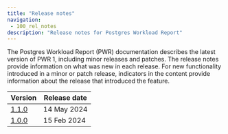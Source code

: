 ```yaml
---
title: "Release notes"
navigation:
 - 100_rel_notes
description: "Release notes for Postgres Workload Report"
---
```


The Postgres Workload Report (PWR) documentation describes the latest version of PWR 1, including minor releases and patches. The release notes provide information on what was new in each release. For new functionality introduced in a minor or patch release, indicators in the content provide information about the release that introduced the feature.

| Version                   | Release date | 
| ------------------------- | ------------ |
| [1.1.0](110_rel_notes)    | 14 May 2024  |
| [1.0.0](100_rel_notes)    | 15 Feb 2024  | 
